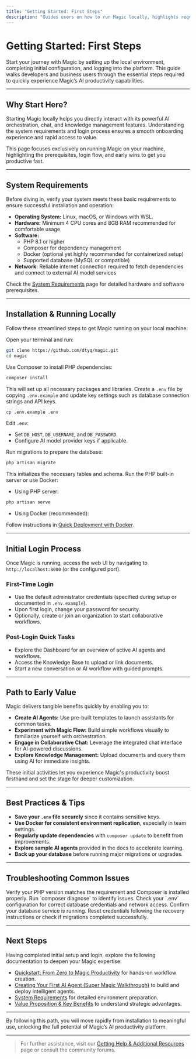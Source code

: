 ```yaml
---
title: "Getting Started: First Steps"
description: "Guides users on how to run Magic locally, highlights required system settings, initial login process, and the most direct path to value for developers and business users alike."
---
```


# Getting Started: First Steps

Start your journey with Magic by setting up the local environment, completing initial configuration, and logging into the platform. This guide walks developers and business users through the essential steps required to quickly experience Magic’s AI productivity capabilities.

---

## Why Start Here?
Starting Magic locally helps you directly interact with its powerful AI orchestration, chat, and knowledge management features. Understanding the system requirements and login process ensures a smooth onboarding experience and rapid access to value.

This page focuses exclusively on running Magic on your machine, highlighting the prerequisites, login flow, and early wins to get you productive fast.

---

## System Requirements
Before diving in, verify your system meets these basic requirements to ensure successful installation and operation:

- **Operating System:** Linux, macOS, or Windows with WSL.
- **Hardware:** Minimum 4 CPU cores and 8GB RAM recommended for comfortable usage
- **Software:** 
  - PHP 8.1 or higher
  - Composer for dependency management
  - Docker (optional yet highly recommended for containerized setup)
  - Supported database (MySQL or compatible)
- **Network:** Reliable internet connection required to fetch dependencies and connect to external AI model services

Check the [System Requirements](/getting-started/prerequisites-installation/system-requirements) page for detailed hardware and software prerequisites.

---

## Installation & Running Locally

Follow these streamlined steps to get Magic running on your local machine:

<Steps>
<Step title="Clone the Repository">
Open your terminal and run:

```bash
git clone https://github.com/dtyq/magic.git
cd magic
```
</Step>
<Step title="Install Dependencies">
Use Composer to install PHP dependencies:

```bash
composer install
```

This will set up all necessary packages and libraries.
</Step>
<Step title="Configure Environment Variables">
Create a `.env` file by copying `.env.example` and update key settings such as database connection strings and API keys.

```bash
cp .env.example .env
```

Edit `.env`:

- Set `DB_HOST`, `DB_USERNAME`, and `DB_PASSWORD`.
- Configure AI model provider keys if applicable.
</Step>
<Step title="Database Setup">
Run migrations to prepare the database:

```bash
php artisan migrate
```

This initializes the necessary tables and schema.
</Step>
<Step title="Start the Local Server">
Run the PHP built-in server or use Docker:

- Using PHP server:

```bash
php artisan serve
```

- Using Docker (recommended):

Follow instructions in [Quick Deployment with Docker](/deployment/getting-started-deployment/quick-deployment-with-docker).
</Step>
</Steps>

---

## Initial Login Process

Once Magic is running, access the web UI by navigating to `http://localhost:8000` (or the configured port).

### First-Time Login

- Use the default administrator credentials (specified during setup or documented in `.env.example`).
- Upon first login, change your password for security.
- Optionally, create or join an organization to start collaborative workflows.

### Post-Login Quick Tasks

- Explore the Dashboard for an overview of active AI agents and workflows.
- Access the Knowledge Base to upload or link documents.
- Start a new conversation or AI workflow with guided prompts.

---

## Path to Early Value

Magic delivers tangible benefits quickly by enabling you to:

- **Create AI Agents:** Use pre-built templates to launch assistants for common tasks.
- **Experiment with Magic Flow:** Build simple workflows visually to familiarize yourself with orchestration.
- **Engage in Collaborative Chat:** Leverage the integrated chat interface for AI-powered discussions.
- **Explore Knowledge Management:** Upload documents and query them using AI for immediate insights.

These initial activities let you experience Magic's productivity boost firsthand and set the stage for deeper customization.

---

## Best Practices & Tips

- **Save your `.env` file securely** since it contains sensitive keys.
- **Use Docker for consistent environment replication**, especially in team settings.
- **Regularly update dependencies** with `composer update` to benefit from improvements.
- **Explore sample AI agents** provided in the docs to accelerate learning.
- **Back up your database** before running major migrations or upgrades.

---

## Troubleshooting Common Issues

<AccordionGroup title="Troubleshooting Tips">
<Accordion title="Installation Fails or Dependencies Missing">
Verify your PHP version matches the requirement and Composer is installed properly. Run `composer diagnose` to identify issues.
</Accordion>
<Accordion title="Database Connection Errors">
Check your `.env` configuration for correct database credentials and network access. Confirm your database service is running.
</Accordion>
<Accordion title="Login Fails or Admin Credentials Not Working">
Reset credentials following the recovery instructions or check if migrations completed successfully.
</Accordion>
</AccordionGroup>

---

## Next Steps

Having completed initial setup and login, explore the following documentation to deepen your Magic expertise:

- [Quickstart: From Zero to Magic Productivity](/guides/getting-started/quickstart-workspace) for hands-on workflow creation.
- [Creating Your First AI Agent (Super Magic Walkthrough)](/guides/getting-started/first-ai-agent) to build and deploy intelligent agents.
- [System Requirements](/getting-started/prerequisites-installation/system-requirements) for detailed environment preparation.
- [Value Proposition & Key Benefits](/overview/product-intro-and-value/value-proposition) to understand strategic advantages.

---

By following this path, you will move rapidly from installation to meaningful use, unlocking the full potential of Magic’s AI productivity platform.

---

> For further assistance, visit our [Getting Help & Additional Resources](/getting-started/validation-troubleshooting/resources-and-support) page or consult the community forums.
